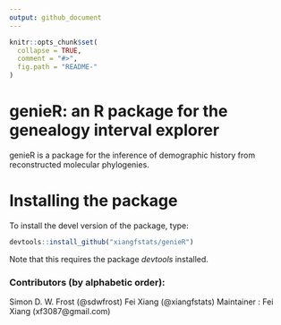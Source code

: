 ---
output: github_document
---

<!-- README.md is generated from README.Rmd. Please edit that file -->

```{r, echo = FALSE}
knitr::opts_chunk$set(
  collapse = TRUE,
  comment = "#>",
  fig.path = "README-"
)
```
# genieR: an R package for the genealogy interval explorer
genieR  is a package for the inference of demographic history from
reconstructed molecular phylogenies. 

# Installing the package
To install the devel version of the package, type:
```{r install, eval=FALSE}
devtools::install_github("xiangfstats/genieR")
```

Note that this requires the package *devtools* installed.

### Contributors (by alphabetic order):
Simon D. W. Frost (@sdwfrost)
Fei Xiang (@xiangfstats)
Maintainer : Fei Xiang (xf3087@gmail.com)
